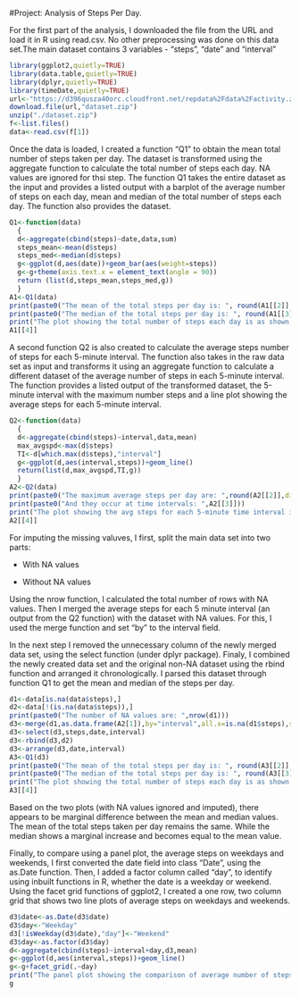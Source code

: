 #Project: Analysis of Steps Per Day.

For the first part of the analysis, I downloaded the file from the URL and load it in R using read.csv. No other preprocessing was done on this data set.The main dataset contains 3 variables - "steps", "date" and "interval"

```r
library(ggplot2,quietly=TRUE)
library(data.table,quietly=TRUE)
library(dplyr,quietly=TRUE)
library(timeDate,quietly=TRUE)
url<-"https://d396qusza40orc.cloudfront.net/repdata%2Fdata%2Factivity.zip"
download.file(url,"dataset.zip")
unzip("./dataset.zip")
f<-list.files()
data<-read.csv(f[1])
```

Once the data is loaded, I created a function "Q1" to obtain the mean total number of steps taken per day. The dataset is transformed using the aggregate function to calculate the total number of steps each day. NA values are ignored for thsi step. The function Q1 takes the entire dataset as the input and provides a listed output with a barplot of the average number of steps on each day, mean and median of the total number of steps each day. The function also provides the dataset.

```r
Q1<-function(data)
  {
  d<-aggregate(cbind(steps)~date,data,sum)
  steps_mean<-mean(d$steps)
  steps_med<-median(d$steps)
  g<-ggplot(d,aes(date))+geom_bar(aes(weight=steps))
  g<-g+theme(axis.text.x = element_text(angle = 90))
  return (list(d,steps_mean,steps_med,g))
  }
A1<-Q1(data)
print(paste0("The mean of the total steps per day is: ", round(A1[[2]],digits=2)))
print(paste0("The median of the total steps per day is: ", round(A1[[3]],digits=2)))
print("The plot showing the total number of steps each day is as shown:")
A1[[4]]
```

A second function Q2 is also created to calculate the average steps number of steps for each 5-minute interval. The function also takes in the raw data set as input and transforms it using an aggregate function to calculate a different dataset of the average number of steps in each 5-minute interval. The function provides a listed output of the transformed dataset, the 5-minute interval with the maximum number steps and a line plot showing the average steps for each 5-minute interval.

```r
Q2<-function(data)
  {
  d<-aggregate(cbind(steps)~interval,data,mean)
  max_avgspd<-max(d$steps)
  TI<-d[which.max(d$steps),"interval"]
  g<-ggplot(d,aes(interval,steps))+geom_line()
  return(list(d,max_avgspd,TI,g))
  }
A2<-Q2(data)
print(paste0("The maximum average steps per day are: ",round(A2[[2]],digits=2)))
print(paste0("And they occur at time intervals: ",A2[[3]]))
print("The plot showing the avg steps for each 5-minute time interval is as shown:")
A2[[4]]
```

For imputing the missing valuves, I first, split the main data set into two parts:

- With NA values

- Without NA values

Using the nrow function, I calculated the total number of rows with NA values. Then I merged the average steps for each 5 minute interval (an output from the Q2 function) with the dataset with NA values. For this, I used the merge function and set "by" to the interval field. 

In the next step I removed the unnecessary column of the newly merged data set, using the select function (under dplyr package). Finaly, I combined the newly created data set and the original non-NA dataset using the rbind function and arranged it chronologically. I parsed this dataset through function Q1 to get the mean and median of the steps per day.


```r
d1<-data[is.na(data$steps),]
d2<-data[!(is.na(data$steps)),]
print(paste0("The number of NA values are: ",nrow(d1)))
d3<-merge(d1,as.data.frame(A2[1]),by="interval",all.x=is.na(d1$steps),suffixes=c(".x",""))
d3<-select(d3,steps,date,interval)
d3<-rbind(d3,d2)
d3<-arrange(d3,date,interval)
A3<-Q1(d3)
print(paste0("The mean of the total steps per day is: ", round(A3[[2]],digits=2)))
print(paste0("The median of the total steps per day is: ", round(A3[[3]],digits=2)))
print("The plot showing the total number of steps each day is as shown:")
A3[[4]]
```

Based on the two plots (with NA values ignored and imputed), there appears to be marginal difference between the mean and median values. The mean of the total steps taken per day remains the same. While the median shows a marginal increase and becomes equal to the mean value.


Finally, to compare using a panel plot, the average steps on weekdays and weekends, I first converted the date field into class "Date", using the as.Date function. Then, I added a factor column called "day", to identify using inbuilt functions in R, whether the date is a weekday or weekend. Using the facet grid functions of ggplot2, I created a one row, two column grid that shows two line plots of average steps on weekdays and weekends.

```r
d3$date<-as.Date(d3$date)
d3$day<-"Weekday"
d3[!isWeekday(d3$date),"day"]<-"Weekend"
d3$day<-as.factor(d3$day)
d<-aggregate(cbind(steps)~interval+day,d3,mean)
g<-ggplot(d,aes(interval,steps))+geom_line()
g<-g+facet_grid(.~day)
print("The panel plot showing the comparison of average number of steps on weekdays and weekends is as shown:")
g
```

